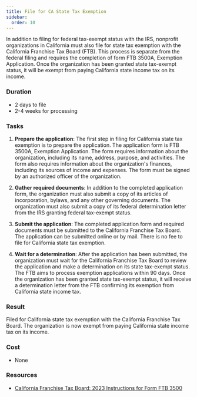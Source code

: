 ```yaml
---
title: File for CA State Tax Exemption
sidebar:
  order: 10
---
```


In addition to filing for federal tax-exempt status with the IRS, nonprofit organizations in California must also file for state tax exemption with the California Franchise Tax Board (FTB). This process is separate from the federal filing and requires the completion of form FTB 3500A, Exemption Application. Once the organization has been granted state tax-exempt status, it will be exempt from paying California state income tax on its income.

### Duration

- 2 days to file
- 2-4 weeks for processing

### Tasks

<Steps>

1. **Prepare the application**: The first step in filing for California state tax exemption is to prepare the application. The application form is FTB 3500A, Exemption Application. The form requires information about the organization, including its name, address, purpose, and activities. The form also requires information about the organization's finances, including its sources of income and expenses. The form must be signed by an authorized officer of the organization.

1. **Gather required documents**: In addition to the completed application form, the organization must also submit a copy of its articles of incorporation, bylaws, and any other governing documents. The organization must also submit a copy of its federal determination letter from the IRS granting federal tax-exempt status.

1. **Submit the application**: The completed application form and required documents must be submitted to the California Franchise Tax Board. The application can be submitted online or by mail. There is no fee to file for California state tax exemption.

1. **Wait for a determination**: After the application has been submitted, the organization must wait for the California Franchise Tax Board to review the application and make a determination on its state tax-exempt status. The FTB aims to process exemption applications within 90 days. Once the organization has been granted state tax-exempt status, it will receive a determination letter from the FTB confirming its exemption from California state income tax.

</Steps>

### Result

Filed for California state tax exemption with the California Franchise Tax Board. The organization is now exempt from paying California state income tax on its income.

### Cost

- None

### Resources

- [California Franchise Tax Board: 2023 Instructions for Form FTB 3500](https://www.ftb.ca.gov/forms/misc/3500-booklet.html)
